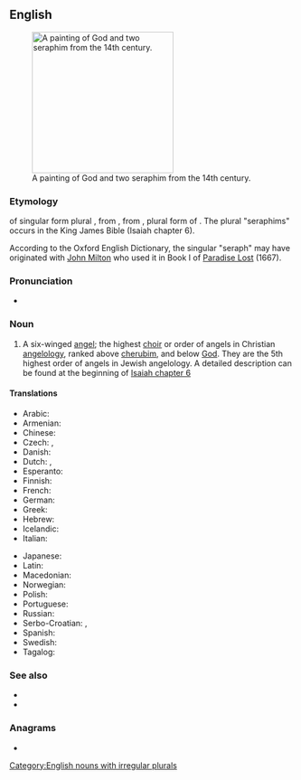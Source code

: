 {{also|Seraph}}
==English==
{{wikipedia|seraph}}
[[File:Seraphim - Petites Heures de Jean de Berry.jpg|thumb|250px|upright|A painting of God and two seraphim from the 14th century.]]

===Etymology===
{{back-form|en}} of singular form plural {{m|en|seraphim}}, from {{etyl|la|en}} {{m|la|seraphim}}, from {{etyl|he|en}} {{m|he|שרפים|tr=serafim|sc=Hebr}}, plural form of {{m|he|שרף|tr=saraf|sc=Hebr}}. The plural "seraphims" occurs in the King James Bible (Isaiah chapter 6).

According to the Oxford English Dictionary, the singular "seraph" may have originated with [[w:John Milton|John Milton]] who used it in Book I of [[w:Paradise Lost|Paradise Lost]] (1667).

===Pronunciation===
* {{IPA|en|/ˈsɛɹəf/}}

===Noun===
{{en-noun|s|seraphim|seraphims}}

# {{lb|en|biblical}} A six-winged [[angel]]; the highest [[choir]] or order of angels in Christian [[angelology]], ranked above [[cherub]]im, and below [[God]]. They are the 5th highest order of angels in Jewish angelology. A detailed description can be found at the beginning of [http://en.wikisource.org/wiki/Bible_%28World_English%29/Isaiah#Chapter_6 Isaiah chapter 6]

====Translations====
{{trans-top|highest order of angels}}
* Arabic: {{t|ar|سَرَافِيم|m}}
* Armenian: {{t|hy|սերովբե}}
* Chinese: {{t|ch|熾天使}}
* Czech: {{t|cs|seraf|m}}, {{t+|cs|serafín|m}}
* Danish: {{t|da|seraf}}
* Dutch: {{t+|nl|seraf|m}}, {{t+|nl|serafijn|m}}
* Esperanto: {{t|eo|serafo}}
* Finnish: {{t+|fi|serafi}}
* French: {{t+|fr|séraphin|m}}
* German: {{t+|de|Seraph|m}}
* Greek: {{t+|el|σεραφείμ}}
* Hebrew: {{t+|he|שָׂרָף|m}}
* Icelandic: {{t|is|serafi|m}}
* Italian: {{t+|it|serafino|m}}
{{trans-mid}}
* Japanese: {{t+|ja|熾天使|tr=shitenshi}}
* Latin: {{t|la|seraphus|m}}
* Macedonian: {{t|mk|серафим|m}}
* Norwegian: {{t+|no|seraf}}
* Polish: {{t+|pl|serafin|m}}
* Portuguese: {{t+|pt|serafim|m}}
* Russian: {{t+|ru|серафи́м|m}}
* Serbo-Croatian: {{t|sh|серафим|m}}, {{t|sh|serafim|m}}
* Spanish: {{t+|es|serafín}}
* Swedish: {{t+|sv|seraf}}
* Tagalog: {{t|tl|serapin}}
{{trans-bottom}}

===See also===
* {{l|en|archangel}}
* {{l|en|cherub}}

===Anagrams===
* {{anagrams|en|a=aehprs|E sharp|E-sharp|Harpes|Sharpe|Sherpa|Spehar|e sharp|e-sharp|harpes|hepars|pasher|phares|phaser|phrase|raphes|shaper|sharpe|sherpa|shrape|sphear}}

[[Category:English nouns with irregular plurals]]